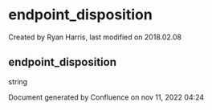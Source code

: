 
# endpoint_disposition 

 Created by  Ryan Harris, last modified on 2018.02.08

## endpoint_disposition

string

Document generated by Confluence on nov 11, 2022 04:24
